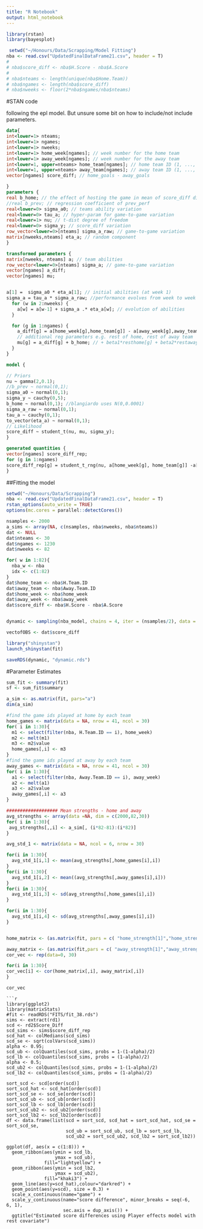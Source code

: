 ```yaml
---
title: "R Notebook"
output: html_notebook
---
```



```r
library(rstan)
library(bayesplot)
```

```r
 setwd("~/Honours/Data/Scrapping/Model Fitting")
nba <- read.csv("UpdatedFinalDataFrame21.csv", header = T)
# 
# nba$score_diff <- nba$H.Score - nba$A.Score
# 
# nba$nteams <- length(unique(nba$Home.Team))
# nba$ngames <- length(nba$score_diff)
# nba$nweeks <- floor(2*nba$ngames/nba$nteams) 
```

#STAN code

following the epl model. But unsure some bit on how to include/not include parameters. 

```stan
data{
int<lower=1> nteams; 
int<lower=1> ngames;
int<lower=1> nweeks;
int<lower=1> home_week[ngames]; // week number for the home team
int<lower=1> away_week[ngames]; // week number for the away team
int<lower=1, upper=nteams> home_team[ngames]; // home team ID (1, ..., 20)
int<lower=1, upper=nteams> away_team[ngames]; // away team ID (1, ..., 20)
vector[ngames] score_diff; // home_goals - away_goals

}
parameters {
real b_home; // the effect of hosting the game in mean of score_diff dist.
//real b_prev; // regression coefficient of prev_perf
real<lower=0> sigma_a0; // teams ability variation
real<lower=0> tau_a; // hyper-param for game-to-game variation
real<lower=1> nu; // t-dist degree of freedom
real<lower=0> sigma_y; // score_diff variation
row_vector<lower=0>[nteams] sigma_a_raw; // game-to-game variation
matrix[nweeks,nteams] eta_a; // random component
}

transformed parameters {
matrix[nweeks, nteams] a; // team abilities
row_vector<lower=0>[nteams] sigma_a; // game-to-game variation
vector[ngames] a_diff;
vector[ngames] mu;


a[1] =  sigma_a0 * eta_a[1]; // initial abilities (at week 1)
sigma_a = tau_a * sigma_a_raw; //performance evolves from week to week
  for (w in 2:nweeks) {
    a[w] = a[w-1] + sigma_a .* eta_a[w]; // evolution of abilities
  }

  for (g in 1:ngames) {
    a_diff[g] = a[home_week[g],home_team[g]] - a[away_week[g],away_team[g]];
    // additional reg parameters e.g. rest of home, rest of away team
    mu[g] = a_diff[g] + b_home; // + beta1*resthome[g] + beta2*restaway[g](come in via the data section)
  }
}

model {

// Priors
nu ~ gamma(2,0.1);
//b_prev ~ normal(0,1);
sigma_a0 ~ normal(0,1);
sigma_y ~ cauchy(0,5); 
b_home ~ normal(0,1); //blangiardo uses N(0,0.0001)
sigma_a_raw ~ normal(0,1);
tau_a ~ cauchy(0,1);
to_vector(eta_a) ~ normal(0,1);
// Likelihood
score_diff ~ student_t(nu, mu, sigma_y);
}

generated quantities {
vector[ngames] score_diff_rep;
for (g in 1:ngames)
score_diff_rep[g] = student_t_rng(nu, a[home_week[g], home_team[g]] -a[away_week[g],away_team[g]]+b_home, sigma_y);
}

```

##Fitting the model

```r
setwd("~/Honours/Data/Scrapping") 
nba <- read.csv("UpdatedFinalDataFrame21.csv", header = T)
rstan_options(auto_write = TRUE)
options(mc.cores = parallel::detectCores())

nsamples <- 2000
a_sims <- array(NA, c(nsamples, nba$nweeks, nba$nteams))
dat <- NULL
dat$nteams <- 30
dat$ngames <- 1230
dat$nweeks <- 82

for( w in 1:82){
  nba_w <- nba
  idx <- c(1:82)
}
dat$home_team <- nba$H.Team.ID
dat$away_team <- nba$Away.Team.ID
dat$home_week <- nba$home_week
dat$away_week <- nba$away_week
dat$score_diff <- nba$H.Score - nba$A.Score


dynamic <- sampling(nba_model, chains = 4, iter = (nsamples/2), data = dat)

vectofOBS <- dat$score_diff  
```

```r
library("shinystan")
launch_shinystan(fit)

saveRDS(dynamic, "dynamic.rds")
```
#Parameter Estimates
```r
sum_fit <- summary(fit)
sf <- sum_fit$summary

a_sim <- as.matrix(fit, pars="a")
dim(a_sim)

#find the game ids played at home by each team
home_games <- matrix(data = NA, nrow = 41, ncol = 30)
for( i in 1:30){
  m1 <- select(filter(nba, H.Team.ID == i), home_week)
  m2 <- melt(m1)
  m3 <- m2$value
  home_games[,i] <- m3
}
#find the game ids played at away by each team
away_games <- matrix(data = NA, nrow = 41, ncol = 30)
for( i in 1:30){
  a1 <- select(filter(nba, Away.Team.ID == i), away_week)
  a2 <- melt(a1)
  a3 <- a2$value
  away_games[,i] <- a3
}

################### Mean strengths - home and away  
avg_strengths <- array(data =NA, dim = c(2000,82,30))
for( i in 1:30){
 avg_strengths[,,i] <- a_sim[, (i*82-81):(i*82)]
}

avg_std_1 <- matrix(data = NA, ncol = 6, nrow = 30)

for(i in 1:30){
  avg_std_1[i,1] <- mean(avg_strengths[,home_games[i],i])
}
for(i in 1:30){
  avg_std_1[i,2] <- mean((avg_strengths[,away_games[i],i]))
}
for(i in 1:30){
  avg_std_1[i,3] <- sd(avg_strengths[,home_games[i],i])
}

for(i in 1:30){
  avg_std_1[i,4] <- sd(avg_strengths[,away_games[i],i])
}



```


```r

home_matrix <- (as.matrix(fit, pars = c( "home_strength[1]","home_strength[2]","home_strength[3]","home_strength[4]", "home_strength[5]", "home_strength[6]", "home_strength[7]", "home_strength[8]", "home_strength[9]", "home_strength[10]", "home_strength[11]", "home_strength[12]", "home_strength[13]", "home_strength[14]", "home_strength[15]", "home_strength[16]", "home_strength[17]", "home_strength[18]", "home_strength[19]", "home_strength[20]", "home_strength[21]", "home_strength[22]", "home_strength[23]", "home_strength[24]", "home_strength[25]", "home_strength[26]", "home_strength[27]", "home_strength[28]", "home_strength[29]", "home_strength[30]")))/82

away_matrix <- (as.matrix(fit,pars = c( "away_strength[1]","away_strength[2]","away_strength[3]","away_strength[4]", "away_strength[5]", "away_strength[6]", "away_strength[7]", "away_strength[8]", "away_strength[9]", "away_strength[10]", "away_strength[11]", "away_strength[12]", "away_strength[13]", "away_strength[14]", "away_strength[15]", "away_strength[16]", "away_strength[17]", "away_strength[18]", "away_strength[19]", "away_strength[20]", "away_strength[21]", "away_strength[22]", "away_strength[23]", "away_strength[24]", "away_strength[25]", "away_strength[26]", "away_strength[27]", "away_strength[28]", "away_strength[29]", "away_strength[30]")))/82
cor_vec <- rep(data=0, 30)

for(i in 1:30){
cor_vec[i] <- cor(home_matrix[,i], away_matrix[,i])  
}

cor_vec

```
```
```r
library(ggplot2)
library(matrixStats)
#fit <- readRDS("FITS/fit_38.rds")
sims <- extract(rd1)
scd <- rd2$Score_Diff
scd_sims <- sims$score_diff_rep
scd_hat <- colMedians(scd_sims)
scd_se <- sqrt(colVars(scd_sims))
alpha <- 0.95;
scd_ub <- colQuantiles(scd_sims, probs = 1-(1-alpha)/2)
scd_lb <- colQuantiles(scd_sims, probs = (1-alpha)/2)
alpha <- 0.5;
scd_ub2 <- colQuantiles(scd_sims, probs = 1-(1-alpha)/2)
scd_lb2 <- colQuantiles(scd_sims, probs = (1-alpha)/2)

sort_scd <- scd[order(scd)]
sort_scd_hat <- scd_hat[order(scd)]
sort_scd_se <- scd_se[order(scd)]
sort_scd_ub <- scd_ub[order(scd)]
sort_scd_lb <- scd_lb[order(scd)]
sort_scd_ub2 <- scd_ub2[order(scd)]
sort_scd_lb2 <- scd_lb2[order(scd)]
df <- data.frame(list(scd = sort_scd, scd_hat = sort_scd_hat, scd_se = sort_scd_se, 
                      scd_ub = sort_scd_ub, scd_lb = sort_scd_lb, 
                      scd_ub2 = sort_scd_ub2, scd_lb2 = sort_scd_lb2))

ggplot(df, aes(x = c(1:8))) +
  geom_ribbon(aes(ymin = scd_lb,
                  ymax = scd_ub),
              fill="lightyellow") + 
  geom_ribbon(aes(ymin = scd_lb2,
                  ymax = scd_ub2),
              fill="khaki3") + 
  geom_line(aes(y=scd_hat),colour="darkred") + 
  geom_point(aes(y=scd), size = 0.3) +
  scale_x_continuous(name="game") +
  scale_y_continuous(name="score difference", minor_breaks = seq(-6, 6, 1), 
                     sec.axis = dup_axis()) +
  ggtitle("Estimated score differences using Player effects model with rest covariate")

```
